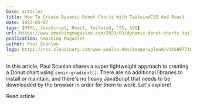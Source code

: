 ```yaml
---
base: articles
title: How To Create Dynamic Donut Charts With TailwindCSS And React
date: 2023-03-07
tags: [HTML, JavaScript, React, Tailwind, CSS, SVG]
url: https://www.smashingmagazine.com/2023/03/dynamic-donut-charts-tailwind-css-react/
publication: Smashing Magazine
author: Paul Scanlon
logo: https://res.cloudinary.com/www-paulie-dev/image/upload/v1658077182/paulie.dev/Logos/smashing-magazine-logo_rhvh4j.png
---
```


In this article, Paul Scanlon shares a super lightweight approach to creating a Donut chart using `conic-gradient()`.
There are no additional libraries to install or maintain, and there's no heavy JavaScript that needs to be downloaded by
the browser in order for them to work. Let's explore!

<CtaExternal href='https://www.smashingmagazine.com/2023/03/dynamic-donut-charts-tailwind-css-react/'>
  Read article
</CtaExternal>
